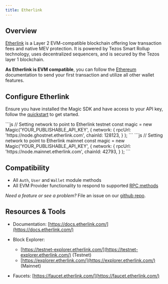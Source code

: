 ---
title: Etherlink
---

## Overview

[Etherlink](https://www.etherlink.com/) is a Layer 2 EVM-compatible blockchain offering low transaction fees and native MEV protection. It is powered by Tezos Smart Rollup technology, uses decentralized sequencers, and is secured by the Tezos layer 1 blockchain.

**As Etherlink is EVM compatible**, you can follow the [Ethereum](/docs/embedded-wallet/blockchains/featured-chains/ethereum/javascript) documentation to send your first transaction and utilize all other wallet features.

## Configure Etherlink

Ensure you have installed the Magic SDK and have access to your API key, follow the [quickstart](/docs/embedded-wallet/quickstart/overview) to get started.

<Tabs>
    <Tab title="Testnet">
```js
// Setting network to point to Etherlink testnet
const magic = new Magic('YOUR_PUBLISHABLE_API_KEY', {
    network: {
        rpcUrl: 'https://node.ghostnet.etherlink.com',
        chainId: 128123,
    }
);
```
    </Tab>
    <Tab title="Mainnet">
```js
// Setting network to point to Etherlink mainnet
const magic = new Magic('YOUR_PUBLISHABLE_API_KEY', {
    network: {
        rpcUrl: 'https://node.mainnet.etherlink.com',
        chainId: 42793,
    }
);
```
    </Tab>
</Tabs>

## Compatibility

- All `Auth`, `User` and `Wallet` module methods
- All EVM Provider functionality to respond to supported [RPC methods](/docs/embedded-wallet/api/client-side-sdks/web#evm-rpc-methods)

_Need a feature or see a problem?_ File an issue on our [github repo](https://github.com/magiclabs/magic-js).

## Resources & Tools

- Documentation: [https://docs.etherlink.com/](https://docs.etherlink.com/)
- Block Explorer:

  - [https://testnet-explorer.etherlink.com/](https://testnet-explorer.etherlink.com/) (Testnet)
  - [https://explorer.etherlink.com/](https://explorer.etherlink.com/) (Mainnet)

- Faucets: [https://faucet.etherlink.com/](https://faucet.etherlink.com/)
